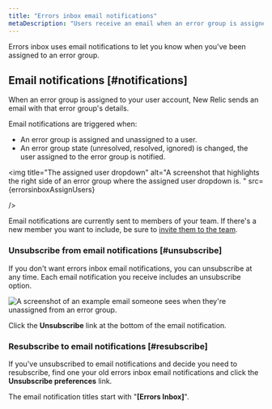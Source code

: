 ```yaml
---
title: "Errors inbox email notifications"
metaDescription: "Users receive an email when an error group is assigned to them."
---
```




Errors inbox uses email notifications to let you know when you've been assigned to an error group. 

## Email notifications [#notifications]

When an error group is assigned to your user account, New Relic sends an email with that error group's details. 

Email notifications are triggered when:

* An error group is assigned and unassigned to a user.
* An error group state (unresolved, resolved, ignored) is changed, the user assigned to the error group is notified.

<img
  title="The assigned user dropdown"
  alt="A screenshot that highlights the right side of an error group where the assigned user dropdown is. "
  src={errorsinboxAssignUsers}

/>

Email notifications are currently sent to members of your team. If there's a new member you want to include, be sure to [invite them to the team](https://docs.newrelic.com/whats-new/2020/11/invite-teammate/). 

### Unsubscribe from email notifications [#unsubscribe]

If you don't want errors inbox email notifications, you can unsubscribe at any time. Each email notification you receive includes an unsubscribe option. 

<img
  title="Unassigned user email example"
  alt="A screenshot of an example email someone sees when they're unassigned from an error group. "
  src={errorsinboxUnassignedMessage}
/>

Click the **Unsubscribe** link at the bottom of the email notification.

### Resubscribe to email notifications [#resubscribe]

If you've unsubscribed to email notifications and decide you need to resubscribe, find one your old errors inbox email notifications and click the **Unsubscribe preferences** link.

The email notification titles start with "**[Errors Inbox]**".
